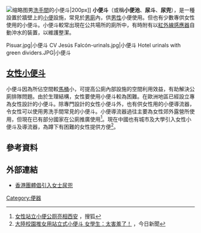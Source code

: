 [[File:Hung_Hom_Station's_urinal.png|缩略图]]男[[洗手間|洗手間]]的小便斗|200px]]
'''小便斗'''（或稱'''小便池'''、'''尿斗'''、'''尿兜'''），是一種設置於牆壁上的[[小便|小便]]設施，常見於[[男廁|男廁]]內，供[[男性|男性]]小便使用。但也有少數專供女性使用的小便斗。小便斗較常出現在公共場所的廁所中，有時附有以[[紅外線感應器|紅外線感應器]]自動沖水的裝置，以維護整潔。
<gallery>
Pisuar.jpg|小便斗
CV Jesús Falcón-urinals.jpg|小便斗
Hotel urinals with green dividers.JPG|小便斗
<!-- 檔案不存在 male Urinal.jpg|男用小便斗 -->
</gallery>

== [[女性站尿用具|女性小便斗]] ==
小便斗因為所佔空間較[[馬桶|馬桶]]小，可提高公廁內部設施的空間利用效益，有助解決公廁排隊問題。由於生理結構，女性要使用小便斗較為困難。在歐洲地區已經設立專為女性設計的小便斗。除專門設計的女性小便斗外，也有供女性用的小便導流器，令女性可以使用男洗手間常見的小便斗。小便導流器過往主要為女性郊外露營所使用，但現在已有部分國家在公廁推廣使用<ref>[http://women.sohu.com/20050801/n226518032.shtml 女性站立小便公厕亮相西安] {{Wayback|url=http://women.sohu.com/20050801/n226518032.shtml |date=20170111165113 }}，搜狐</ref>。現在中國也有城市及大學引入女性小便斗及導流器，為蹲下有困難的女性提供方便<ref>[http://m.nownews.com/n/2012/03/27/114574 大陸校園推女用站立式小便斗 女學生：太害羞了！] {{Wayback|url=http://m.nownews.com/n/2012/03/27/114574 |date=20160810091115 }}，今日新聞</ref>。

== 參考資料 ==
{{reflist}}

== 外部連結 ==
* [http://www.mingpaovan.com/htm/News/20070823/HK-gna1.htm 香港團體倡引入女士尿兜]{{dead link|date=2017年12月 |bot=InternetArchiveBot |fix-attempted=yes }}

{{廁所}}

[[Category:便器|Category:便器]]